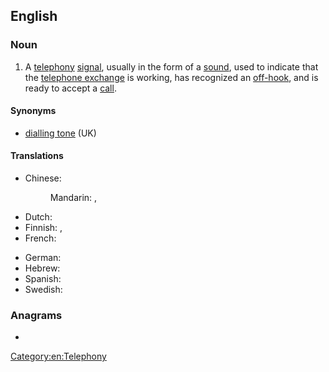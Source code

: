 ==English==

===Noun===
{{wikipedia}}
{{en-noun}}

# A [[telephony]] [[signal]], usually in the form of a [[sound]], used to indicate that the [[telephone exchange]] is working, has recognized an [[off-hook]], and is ready to accept a [[call]].

====Synonyms====
* [[dialling tone]] (UK)

====Translations====
{{trans-top|telephony signal}}
* Chinese:
*: Mandarin: {{t+|cmn|撥號音}}, {{t+|cmn|拨号音|tr=bōhàoyīn}}
* Dutch: {{t+|nl|kiestoon|m}}
* Finnish: {{t|fi|valintaääni}}, {{t|fi|vapaaääni}}
* French: {{t+|fr|tonalité|f}}
{{trans-mid}}
* German: {{t+|de|Wählton|m}}
* Hebrew: {{t|he|צליל חיוג|m|tr=tslil hiug}}
* Spanish: {{t|es|tono de marcar|m}}
* Swedish: {{t+|sv|kopplingston|c}}
{{trans-bottom}}

===Anagrams===
* {{anagrams|en|a=adeilnot|delation|indolate|tiadenol}}

[[Category:en:Telephony]]